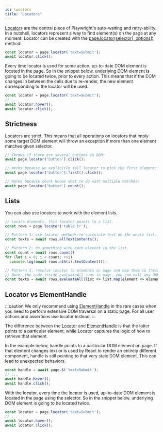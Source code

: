 ```yaml
---
id: locators
title: "Locators"
---
```


[Locator]s are the central piece of Playwright's auto-waiting and retry-ability. In a nutshell, locators represent a way to find element(s) on the page at any moment. Locator can be created with the [page.locator(selector[, options])](./api/class-page.mdx#page-locator) method.

```js
const locator = page.locator('text=Submit');
await locator.click();
```

Every time locator is used for some action, up-to-date DOM element is located in the page. So in the snippet below, underlying DOM element is going to be located twice, prior to every action. This means that if the DOM changes in between the calls due to re-render, the new element corresponding to the locator will be used.

```js
const locator = page.locator('text=Submit');
// ...
await locator.hover();
await locator.click();
```

## Strictness

Locators are strict. This means that all operations on locators that imply some target DOM element will throw an exception if more than one element matches given selector.

```js
// Throws if there are several buttons in DOM:
await page.locator('button').click();

// Works because we explicitly tell locator to pick the first element:
await page.locator('button').first().click();

// Works because count knows what to do with multiple matches:
await page.locator('button').count();
```

## Lists

You can also use locators to work with the element lists.

```js
// Locate elements, this locator points to a list.
const rows = page.locator('table tr');

// Pattern 1: use locator methods to calculate text on the whole list.
const texts = await rows.allTextContents();

// Pattern 2: do something with each element in the list.
const count = await rows.count()
for (let i = 0; i < count; ++i)
  console.log(await rows.nth(i).textContent());

// Pattern 3: resolve locator to elements on page and map them to their text content.
// Note: the code inside evaluateAll runs in page, you can call any DOM apis there.
const texts = await rows.evaluateAll(list => list.map(element => element.textContent));
```

## Locator vs ElementHandle

:::caution
We only recommend using [ElementHandle] in the rare cases when you need to perform extensive DOM traversal on a static page. For all user actions and assertions use locator instead.
:::

The difference between the [Locator] and [ElementHandle] is that the latter points to a particular element, while Locator captures the logic of how to retrieve that element.

In the example below, handle points to a particular DOM element on page. If that element changes text or is used by React to render an entirely different component, handle is still pointing to that very stale DOM element. This can lead to unexpected behaviors.

```js
const handle = await page.$('text=Submit');
// ...
await handle.hover();
await handle.click();
```

With the locator, every time the locator is used, up-to-date DOM element is located in the page using the selector. So in the snippet below, underlying DOM element is going to be located twice.

```js
const locator = page.locator('text=Submit');
// ...
await locator.hover();
await locator.click();
```


[Accessibility]: ./api/class-accessibility.mdx "Accessibility"
[Android]: ./api/class-android.mdx "Android"
[AndroidDevice]: ./api/class-androiddevice.mdx "AndroidDevice"
[AndroidInput]: ./api/class-androidinput.mdx "AndroidInput"
[AndroidSocket]: ./api/class-androidsocket.mdx "AndroidSocket"
[AndroidWebView]: ./api/class-androidwebview.mdx "AndroidWebView"
[APIRequest]: ./api/class-apirequest.mdx "APIRequest"
[APIRequestContext]: ./api/class-apirequestcontext.mdx "APIRequestContext"
[APIResponse]: ./api/class-apiresponse.mdx "APIResponse"
[APIResponseAssertions]: ./test-assertions.mdx "APIResponseAssertions"
[Browser]: ./api/class-browser.mdx "Browser"
[BrowserContext]: ./api/class-browsercontext.mdx "BrowserContext"
[BrowserServer]: ./api/class-browserserver.mdx "BrowserServer"
[BrowserType]: ./api/class-browsertype.mdx "BrowserType"
[CDPSession]: ./api/class-cdpsession.mdx "CDPSession"
[ConsoleMessage]: ./api/class-consolemessage.mdx "ConsoleMessage"
[Coverage]: ./api/class-coverage.mdx "Coverage"
[Dialog]: ./api/class-dialog.mdx "Dialog"
[Download]: ./api/class-download.mdx "Download"
[Electron]: ./api/class-electron.mdx "Electron"
[ElectronApplication]: ./api/class-electronapplication.mdx "ElectronApplication"
[ElementHandle]: ./api/class-elementhandle.mdx "ElementHandle"
[FileChooser]: ./api/class-filechooser.mdx "FileChooser"
[Frame]: ./api/class-frame.mdx "Frame"
[FrameLocator]: ./api/class-framelocator.mdx "FrameLocator"
[JSHandle]: ./api/class-jshandle.mdx "JSHandle"
[Keyboard]: ./api/class-keyboard.mdx "Keyboard"
[Locator]: ./api/class-locator.mdx "Locator"
[LocatorAssertions]: ./test-assertions.mdx "LocatorAssertions"
[Logger]: ./api/class-logger.mdx "Logger"
[Mouse]: ./api/class-mouse.mdx "Mouse"
[Page]: ./api/class-page.mdx "Page"
[PageAssertions]: ./test-assertions.mdx "PageAssertions"
[Playwright]: ./api/class-playwright.mdx "Playwright"
[PlaywrightAssertions]: ./test-assertions.mdx "PlaywrightAssertions"
[Request]: ./api/class-request.mdx "Request"
[Response]: ./api/class-response.mdx "Response"
[Route]: ./api/class-route.mdx "Route"
[ScreenshotAssertions]: ./test-assertions.mdx "ScreenshotAssertions"
[Selectors]: ./api/class-selectors.mdx "Selectors"
[TimeoutError]: ./api/class-timeouterror.mdx "TimeoutError"
[Touchscreen]: ./api/class-touchscreen.mdx "Touchscreen"
[Tracing]: ./api/class-tracing.mdx "Tracing"
[Video]: ./api/class-video.mdx "Video"
[WebSocket]: ./api/class-websocket.mdx "WebSocket"
[Worker]: ./api/class-worker.mdx "Worker"
[Fixtures]: ./api/class-fixtures.mdx "Fixtures"
[GlobalInfo]: ./api/class-globalinfo.mdx "GlobalInfo"
[Test]: ./api/class-test.mdx "Test"
[TestConfig]: ./api/class-testconfig.mdx "TestConfig"
[TestError]: ./api/class-testerror.mdx "TestError"
[TestInfo]: ./api/class-testinfo.mdx "TestInfo"
[TestOptions]: ./api/class-testoptions.mdx "TestOptions"
[TestProject]: ./api/class-testproject.mdx "TestProject"
[WorkerInfo]: ./api/class-workerinfo.mdx "WorkerInfo"
[Location]: ./api/class-location.mdx "Location"
[Reporter]: ./api/class-reporter.mdx "Reporter"
[Suite]: ./api/class-suite.mdx "Suite"
[TestCase]: ./api/class-testcase.mdx "TestCase"
[TestResult]: ./api/class-testresult.mdx "TestResult"
[TestStep]: ./api/class-teststep.mdx "TestStep"
[Element]: https://developer.mozilla.org/en-US/docs/Web/API/element "Element"
[EvaluationArgument]: ./evaluating.mdx#evaluation-argument "EvaluationArgument"
[Promise]: https://developer.mozilla.org/en-US/docs/Web/JavaScript/Reference/Global_Objects/Promise "Promise"
[iterator]: https://developer.mozilla.org/en-US/docs/Web/JavaScript/Reference/Iteration_protocols "Iterator"
[origin]: https://developer.mozilla.org/en-US/docs/Glossary/Origin "Origin"
[selector]: https://developer.mozilla.org/en-US/docs/Web/CSS/CSS_Selectors "selector"
[Serializable]: https://developer.mozilla.org/en-US/docs/Web/JavaScript/Reference/Global_Objects/JSON/stringify#Description "Serializable"
[UIEvent.detail]: https://developer.mozilla.org/en-US/docs/Web/API/UIEvent/detail "UIEvent.detail"
[UnixTime]: https://en.wikipedia.org/wiki/Unix_time "Unix Time"
[xpath]: https://developer.mozilla.org/en-US/docs/Web/XPath "xpath"

[Array]: https://developer.mozilla.org/en-US/docs/Web/JavaScript/Reference/Global_Objects/Array "Array"
[boolean]: https://developer.mozilla.org/en-US/docs/Web/JavaScript/Data_structures#Boolean_type "Boolean"
[Buffer]: https://nodejs.org/api/buffer.html#buffer_class_buffer "Buffer"
[ChildProcess]: https://nodejs.org/api/child_process.html "ChildProcess"
[Error]: https://nodejs.org/api/errors.html#errors_class_error "Error"
[EventEmitter]: https://nodejs.org/api/events.html#events_class_eventemitter "EventEmitter"
[function]: https://developer.mozilla.org/en-US/docs/Web/JavaScript/Reference/Global_Objects/Function "Function"
[Map]: https://developer.mozilla.org/en-US/docs/Web/JavaScript/Reference/Global_Objects/Map "Map"
[null]: https://developer.mozilla.org/en-US/docs/Web/JavaScript/Reference/Global_Objects/null "null"
[number]: https://developer.mozilla.org/en-US/docs/Web/JavaScript/Data_structures#Number_type "Number"
[Object]: https://developer.mozilla.org/en-US/docs/Web/JavaScript/Reference/Global_Objects/Object "Object"
[Promise]: https://developer.mozilla.org/en-US/docs/Web/JavaScript/Reference/Global_Objects/Promise "Promise"
[Readable]: https://nodejs.org/api/stream.html#stream_class_stream_readable "Readable"
[RegExp]: https://developer.mozilla.org/en-US/docs/Web/JavaScript/Reference/Global_Objects/RegExp "RegExp"
[string]: https://developer.mozilla.org/en-US/docs/Web/JavaScript/Data_structures#String_type "string"
[void]: https://developer.mozilla.org/en-US/docs/Web/JavaScript/Reference/Global_Objects/undefined "void"
[URL]: https://nodejs.org/api/url.html "URL"

[all available image tags]: https://mcr.microsoft.com/v2/playwright/tags/list "all available image tags"
[Docker Hub]: https://hub.docker.com/_/microsoft-playwright "Docker Hub"
[Dockerfile.focal]: https://github.com/microsoft/playwright/blob/master/utils/docker/Dockerfile.focal "Dockerfile.focal"
